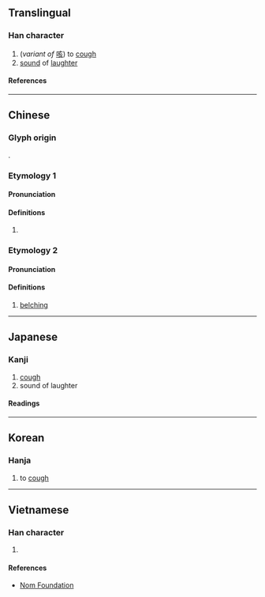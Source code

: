 {{character info}}
==Translingual==

===Han character===
{{Han char|rn=76|rad=欠|as=06|sn=10|four=07882|canj=YONO|ids=⿰亥欠}}

# (''variant of'' [[咳]]) to [[cough]]
# [[sound]] of [[laughter]]

====References====
{{Han ref|kx=0567.190|dkj=16061|dj=0955.370|hdz=32139.050|uh=6B2C}}

----

==Chinese==
{{zh-forms}}

===Glyph origin===
{{Han etym}}
{{Han compound|亥|欠|ls=psc|c1=p|c2=s}}.

===Etymology 1===

====Pronunciation====
{{zh-pron
|m=kài,ké
|c=kat1,koi3
|mc=2
|oc=1,1
|cat=v
}}

====Definitions====
{{zh-hanzi}}

# {{zh-alt-form|咳|to [[cough]]}}

===Etymology 2===

====Pronunciation====
{{zh-pron
|m=ài
|mc=1
|oc=n,2
|cat=n
}}

====Definitions====
{{zh-hanzi}}

# {{zh-hg}} [[belching]]

----

==Japanese==

===Kanji===
{{ja-kanji|grade=|rs=欠06}}

# [[cough]]
# sound of laughter

====Readings====
{{ja-readings
|on=かい, き, がい
|kun=せき
}}

----

==Korean==

===Hanja===
{{ko-hanja|해}}

# to [[cough]]

----

==Vietnamese==

===Han character===
{{vi-readings|rs=欠06|reading=khái}}

# {{rfdef|vi|sort=欠06}}

====References====
* [http://nomfoundation.org/common/nom_details.php?codepoint=6b2c Nom Foundation]